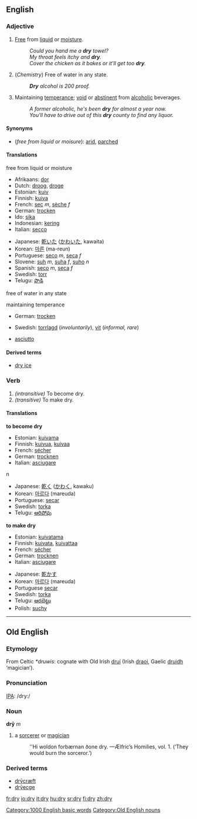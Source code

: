 ==English==

=== Adjective ===
{{en-ad2|'''dry'''|'''[[drier]]'''|'''[[driest]] '''or''' [[dryest]]'''}}

# [[free|Free]] from [[liquid]] or [[moisture]].
#: ''Could you hand me a '''dry''' towel?''
#: ''My throat feels itchy and '''dry'''.''
#: ''Cover the chicken as it bakes or it'll get too '''dry'''.''
# (''Chemistry'') Free of water in any state.
#: '''''Dry''' alcohol is 200 proof.''
# Maintaining [[temperance]]; [[void]] or [[abstinent]] from [[alcoholic]] beverages.
#: ''A former alcoholic, he's been '''dry''' for almost a year now.''
#: ''You'll have to drive out of this '''dry''' county to find any liquor.''

====Synonyms====
* (''free from liquid or moisure''): [[arid]], [[parched]]

==== Translations ====

;free from liquid or moisture
{{top}}
*Afrikaans: [[dor]]
*Dutch: [[droog]], [[droge]]
*Estonian: [[kuiv]]
*Finnish: [[kuiva]]
*French: [[sec]] ''m'', [[sèche]] ''f''
*German: [[trocken]]
*Ido: [[sika]]
*Indonesian: [[kering]]
*Italian: [[secco]]
{{mid}}
*Japanese: [[乾いた]] ([[かわいた]], kawaita)
*Korean: [[마른]] (ma-reun)
*Portuguese: [[seco]] ''m'', [[seca]] ''f''
*Slovene: [[suh]] ''m'', [[suha]] ''f'', [[suho]] ''n''
*Spanish: [[seco]] ''m'', [[seca]] ''f''
*Swedish: [[torr]]
*Telugu: [[పొడి]]
{{bottom}}

;free of water in any state
{{top}}
{{mid}}
{{bottom}}

;maintaining temperance
{{top}}
*German: [[trocken]]
{{mid}}
*Swedish: [[torrlagd]] (''involuntarily''), [[vit]] (''informal, rare'')
{{bottom}}

{{checktrans}}
*{{ttbc|Italian}}[[asciutto]]

====Derived terms====
*[[dry ice]]

===Verb===
{{en-verb|dry|dries|dried|drying}}
#''(intransitive)'' To become dry.
#''(transitive)'' To make dry.

====Translations====
'''to become dry'''
{{top}}
*Estonian: [[kuivama]]
*Finnish: [[kuivua]], [[kuivaa]]
*French: [[sécher]]
*German: [[trocknen]]
*Italian: [[asciugare]]
{{mid}}n
*Japanese: [[乾く]] ([[かわく]], kawaku)
*Korean: [[마르다]] (mareuda)
*Portuguese: [[secar]]
*Swedish: [[torka]]
*Telugu: [[ఆరిపోవు]] 
{{bottom}}

'''to make dry'''
{{top}}
*Estonian: [[kuivatama]]
*Finnish: [[kuivata]], [[kuivattaa]]
*French: [[sécher]]
*German: [[trocknen]]
*Italian: [[asciugare]]
{{mid}}
*Japanese: [[乾かす]]
*Korean: [[마르다]] (mareuda)
*Portuguese [[secar]]
*Swedish: [[torka]]
*Telugu: [[ఆరబెట్టు]] 
*Polish: [[suchy]]
{{bottom}}

[[Category:1000 English basic words]]

----

==Old English==
===Etymology===
From Celtic ''*druwis'': cognate with Old Irish [[druí]] (Irish [[draoi]], Gaelic [[druidh]] ‘magician’).

===Pronunciation===
[[IPA]]: /dry:/

===Noun===
'''drȳ''' ''m''
# a [[sorcerer]] or [[magician]]
#:''Hi woldon forbærnan ðone dry. —Ælfric’s Homilies, vol. 1.  (‘They would burn the sorceror.’)

===Derived terms===
*[[drycræft|drȳcræft]]
*[[dryecge|drȳecge]]


[[Category:Old English nouns]]

[[fr:dry]]
[[io:dry]]
[[it:dry]]
[[hu:dry]]
[[sr:dry]]
[[fi:dry]]
[[zh:dry]]